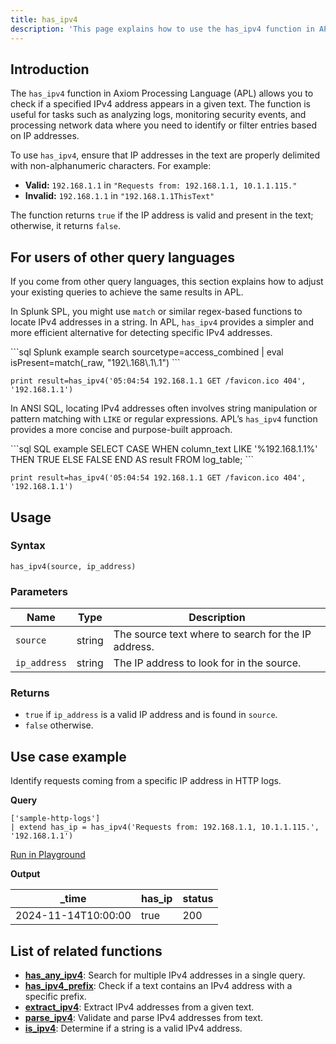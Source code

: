 ```yaml
---
title: has_ipv4
description: 'This page explains how to use the has_ipv4 function in APL.'
---
```


## Introduction

The `has_ipv4` function in Axiom Processing Language (APL) allows you to check if a specified IPv4 address appears in a given text. The function is useful for tasks such as analyzing logs, monitoring security events, and processing network data where you need to identify or filter entries based on IP addresses.

To use `has_ipv4`, ensure that IP addresses in the text are properly delimited with non-alphanumeric characters. For example:
- **Valid:** `192.168.1.1` in `"Requests from: 192.168.1.1, 10.1.1.115."`
- **Invalid:** `192.168.1.1` in `"192.168.1.1ThisText"`

The function returns `true` if the IP address is valid and present in the text; otherwise, it returns `false`.

## For users of other query languages

If you come from other query languages, this section explains how to adjust your existing queries to achieve the same results in APL.

<AccordionGroup>
<Accordion title="Splunk SPL users">

In Splunk SPL, you might use `match` or similar regex-based functions to locate IPv4 addresses in a string. In APL, `has_ipv4` provides a simpler and more efficient alternative for detecting specific IPv4 addresses.

<CodeGroup>
```sql Splunk example
search sourcetype=access_combined | eval isPresent=match(_raw, "192\.168\.1\.1")
```

```kusto APL equivalent
print result=has_ipv4('05:04:54 192.168.1.1 GET /favicon.ico 404', '192.168.1.1')
```
</CodeGroup>

</Accordion>
<Accordion title="ANSI SQL users">

In ANSI SQL, locating IPv4 addresses often involves string manipulation or pattern matching with `LIKE` or regular expressions. APL’s `has_ipv4` function provides a more concise and purpose-built approach.

<CodeGroup>
```sql SQL example
SELECT CASE WHEN column_text LIKE '%192.168.1.1%' THEN TRUE ELSE FALSE END AS result
FROM log_table;
```

```kusto APL equivalent
print result=has_ipv4('05:04:54 192.168.1.1 GET /favicon.ico 404', '192.168.1.1')
```
</CodeGroup>

</Accordion>
</AccordionGroup>

## Usage

### Syntax

```kusto
has_ipv4(source, ip_address)
```

### Parameters

| Name        | Type   | Description                                    |
|-------------|--------|------------------------------------------------|
| `source`    | string | The source text where to search for the IP address.     |
| `ip_address`| string | The IP address to look for in the source.   |

### Returns

- `true` if `ip_address` is a valid IP address and is found in `source`.
- `false` otherwise.

## Use case example

Identify requests coming from a specific IP address in HTTP logs.

**Query**

```kusto
['sample-http-logs']
| extend has_ip = has_ipv4('Requests from: 192.168.1.1, 10.1.1.115.', '192.168.1.1')
```

[Run in Playground](https://play.axiom.co/axiom-play-qf1k/explorer?initForm=%7B%22apl%22%3A%22%5B'sample-http-logs'%5D%20%7C%20extend%20has_ip%20%3D%20has_ipv4('Requests%20from%3A%20192.168.1.1%2C%2010.1.1.115.'%2C%20'192.168.1.1')%22%7D)

**Output**

| _time               | has_ip       | status |
|---------------------|----------------|---------------------|
| 2024-11-14T10:00:00 | true    | 200    |

## List of related functions

- [**has_any_ipv4**](/apl/string-functions/has-any-ipv4-function): Search for multiple IPv4 addresses in a single query.
- [**has_ipv4_prefix**](/apl/string-functions/has-ipv4-prefix-function): Check if a text contains an IPv4 address with a specific prefix.
- [**extract_ipv4**](/apl/string-functions/extract-ipv4-function): Extract IPv4 addresses from a given text.
- [**parse_ipv4**](/apl/string-functions/parse-ipv4-function): Validate and parse IPv4 addresses from text.
- [**is_ipv4**](/apl/string-functions/is-ipv4-function): Determine if a string is a valid IPv4 address.